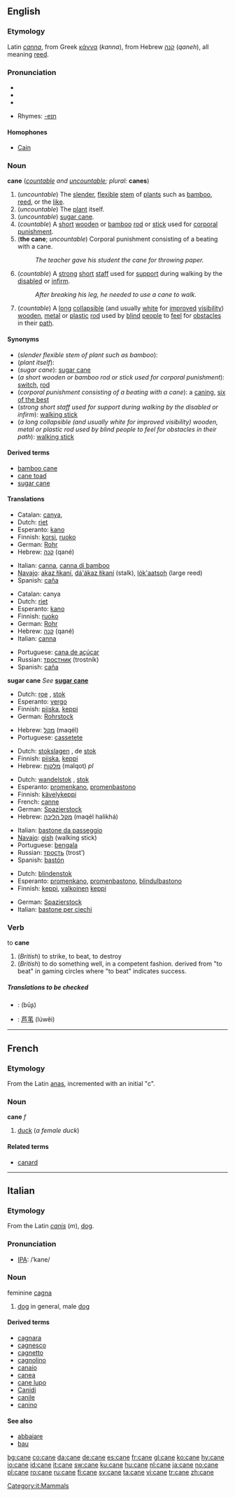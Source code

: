 ==English==

===Etymology===
Latin ''[[canna]]'', from Greek [[κάννα]] (''kanna''), from Hebrew [[קנה]] (''qaneh''), all meaning [[reed]].

===Pronunciation===
*{{IPA|/keɪn/}}
*{{SAMPA|/keIn/}}
*{{audio|en-us-cane.ogg|Audio (US)}}

*Rhymes: [[Rhymes:English:-eɪn|-eɪn]]

====Homophones====
*[[Cain]]

===Noun===
'''cane''' (''[[countable]] and [[uncountable]]; plural:'' '''canes''')

# (''uncountable'') The [[slender]], [[flexible]] [[stem]] of [[plant]]s such as [[bamboo]], [[reed]], or the [[like]].
# (''uncountable'') The [[plant]] itself.
# (''uncountable'') [[sugar cane]].
# (''countable'') A [[short]] [[wooden]] or [[bamboo]] [[rod]] or [[stick]] used for [[corporal punishment]].
# ('''the cane'''; ''uncountable'') Corporal punishment consisting of a beating with a cane.
#:''The teacher gave his student the cane for throwing paper.''
# (''countable'') A [[strong]] [[short]] [[staff]] used for [[support]] during walking by the [[disabled]] or [[infirm]].
#:''After breaking his leg, he needed to use a cane to walk.''
# (''countable'') A [[long]] [[collapsible]] (and usually [[white]] for [[improved]] [[visibility]]) [[wooden]], [[metal]] or [[plastic]] [[rod]] used by [[blind]] [[people]] to [[feel]] for [[obstacle|obstacles]] in their [[path]].

====Synonyms====
*(''slender flexible stem of plant such as bamboo''):
*(''plant itself''):
*(''sugar cane''): [[sugar cane]]
*(''a short wooden or bamboo rod or stick used for corporal punishment''): [[switch]], [[rod]]
*(''corporal punishment consisting of a beating with a cane''): a [[caning]], [[six of the best]]
*(''strong short staff used for support during walking by the disabled or infirm''): [[walking stick]]
*(''a long collapsible (and usually white for improved visibility) wooden, metal or plastic rod used by blind people to feel for obstacles in their path''): [[walking stick]]

====Derived terms====
*[[bamboo cane]]
*[[cane toad]]
*[[sugar cane]]

====Translations====
{{trans-top|slender flexible stem of plants such as bamboo}}
*Catalan: [[canya]], {{f}}
*Dutch: [[riet]] {{n}}
*Esperanto: [[kano]]
*Finnish: [[korsi]], [[ruoko]]
*German: [[Rohr]] {{n}}
*Hebrew: [[קנה]] (qané) {{m}}
{{trans-mid}}
*Italian: [[canna]], [[canna di bamboo]] {{f}}
*[[Navajo]]: [[akaz łikaní]], [[dá'ákaz łikaní]] (stalk), [[lók'aatsoh]] (large reed)
*Spanish: [[caña]] {{f}}
{{trans-bottom}}

{{trans-top|plant itself}}
*Catalan: canya
*Dutch: [[riet]] {{n}}
*Esperanto: [[kano]]
*Finnish: [[ruoko]]
*German: [[Rohr]] {{n}}
*Hebrew: [[קנה]] (qané) {{m}}
*Italian: [[canna]] {{f}}
{{trans-mid}}
*Portuguese: [[cana de açúcar]] {{f}}
*Russian: [[тростник]] (trostník) {{m}}
*Spanish: [[caña]] {{f}}
{{trans-bottom}}

'''sugar cane'''
''See'' '''[[sugar cane]]'''

{{trans-top|a short wooden or bamboo rod or stick used for corporal punishment}}
*Dutch: [[roe]] {{m}}, [[stok]] {{m}}
*Esperanto: [[vergo]]
*Finnish: [[piiska]], [[keppi]]
*German: [[Rohrstock]] {{m}}
{{trans-mid}}
*Hebrew: [[מקל]] (maqél) {{m}}
*Portuguese: [[cassetete]] {{m}}
{{trans-bottom}}

{{trans-top|the cane: corporal punishment consisting of a beating with a cane}}
*Dutch: [[stokslagen]] {{mpl}}, de [[stok]] {{m}}
*Finnish: [[piiska]], [[keppi]]
*Hebrew: [[מלקות]] (malqot) {{f}} ''pl''
{{trans-mid}}
{{trans-bottom}}

{{trans-top|strong short staff used for support during walking by the disabled or infirm}}
*Dutch: [[wandelstok]] {{m}}, [[stok]] {{m}}
*Esperanto: [[promenkano]], [[promenbastono]]
*Finnish: [[kävelykeppi]]
*French: [[canne]] {{f}}
*German: [[Spazierstock]] {{m}}
*Hebrew: [[מקל הליכה]] (maqél halikhá) {{m}}
{{trans-mid}}
*Italian: [[bastone da passeggio]] {{m}}
*[[Navajo]]: [[gish]] (walking stick)
*Portuguese: [[bengala]] {{f}}
*Russian: [[трость]] (trost’) {{f}}
*Spanish: [[bastón]] {{m}}
{{trans-bottom}}

{{trans-top|a long collapsible (and usually white for improved visibility) wooden, metal or plastic rod used by blind people to feel for obstacle|obstacles in their path}}
*Dutch: [[blindenstok]] {{m}}
*Esperanto: [[promenkano]], [[promenbastono]], [[blindulbastono]]
*Finnish: [[keppi]], [[valkoinen]] [[keppi]]
{{trans-mid}}
*German: [[Spazierstock]] {{m}}
*Italian: [[bastone per ciechi]] {{m}}
{{trans-bottom}}

===Verb===
to '''cane'''

# (''British'') {{slang}} to strike, to beat, to destroy
# (''British'') {{slang}} to do something well, in a competent fashion. derived from "to beat" in gaming circles where "to beat" indicates success.

=====Translations to be checked=====
{{rfc-level|Translations to be checked at L5+, not in Translations}}
{{checktrans}}

*{{ttbc|Arabic}}: {{ARchar|[[بوص]]}} (būʂ) {{m}}
*{{ttbc|Chinese}}: [[芦苇]] (lúwěi)

----

==French==

===Etymology===
From the Latin [[anas]], incremented with an initial "c".

===Noun===
'''cane''' ''f''

# [[duck]] (''a female duck'')

====Related terms====
*[[canard]]

----

==Italian==
{{wikipedia|lang=it}}

===Etymology===
From the Latin ''[[canis]]'' (''m''), [[dog]].

===Pronunciation===
*[[w:IPA|IPA]]: /ˈkane/

===Noun===
{{it-noun|can|m|e|i}} feminine [[cagna]]

# [[dog]] in general, male [[dog]]

====Derived terms====
*[[cagnara]]
*[[cagnesco]]
*[[cagnetto]]
*[[cagnolino]]
*[[canaio]]
*[[canea]]
*[[cane lupo]]
*[[Canidi]]
*[[canile]]
*[[canino]]

====See also====
*[[abbaiare]]
*[[bau]]

[[Category:it:Mammals]]

[[bg:cane]]
[[co:cane]]
[[da:cane]]
[[de:cane]]
[[es:cane]]
[[fr:cane]]
[[gl:cane]]
[[ko:cane]]
[[hy:cane]]
[[io:cane]]
[[id:cane]]
[[it:cane]]
[[sw:cane]]
[[ku:cane]]
[[hu:cane]]
[[nl:cane]]
[[ja:cane]]
[[no:cane]]
[[pl:cane]]
[[ro:cane]]
[[ru:cane]]
[[fi:cane]]
[[sv:cane]]
[[ta:cane]]
[[vi:cane]]
[[tr:cane]]
[[zh:cane]]